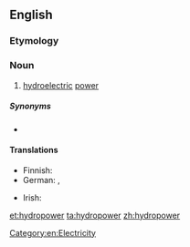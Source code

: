 ==English==

===Etymology===
{{prefix|hydro|power}}

===Noun===
{{en-noun|-}}

# [[hydroelectric]] [[power]]

=====Synonyms=====
* {{l|en|water power}}

====Translations====
{{trans-top|hydroelectric power}}
* Finnish: {{t+|fi|vesivoima}}
* German: {{t|de|Wasserkraft|f}}, {{t|de|Hydroenergie|f}}
{{trans-mid}}
* Irish: {{t-|ga|hidreachumhacht|f}}
{{trans-bottom}}

[[Category:en:Electricity]]

[[et:hydropower]]
[[ta:hydropower]]
[[zh:hydropower]]